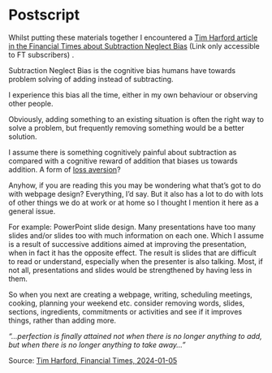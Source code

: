 # Postscript {#sec-postscript .unnumbered}

Whilst putting these materials together I encountered a [Tim Harford article in the Financial Times about Subtraction Neglect Bias](https://www.ft.com/content/eb616ad3-e680-4161-9e20-53c4607cb609) (Link only accessible to FT subscribers) .

Subtraction Neglect Bias is the cognitive bias humans have towards problem solving of adding instead of subtracting.

I experience this bias all the time, either in my own behaviour or observing other people.

Obviously, adding something to an existing situation is often the right way to solve a problem, but frequently removing something would be a better solution.

I assume there is something cognitively painful about subtraction as compared with a cognitive reward of addition that biases us towards addition. A form of [loss aversion](https://en.wikipedia.org/wiki/Loss_aversion)?

Anyhow, if you are reading this you may be wondering what that's got to do with webpage design? Everything, I'd say. But it also has a lot to do with lots of other things we do at work or at home so I thought I mention it here as a general issue.

For example: PowerPoint slide design. Many presentations have too many slides and/or slides too with much information on each one. Which I assume is a result of successive additions aimed at improving the presentation, when in fact it has the opposite effect. The result is slides that are difficult to read or understand, especially when the presenter is also talking. Most, if not all, presentations and slides would be strengthened by having less in them.

So when you next are creating a webpage, writing, scheduling meetings, cooking, planning your weekend etc. consider removing words, slides, sections, ingredients, commitments or activities and see if it improves things, rather than adding more.

::: {.callout-tip title="Antoine de Saint-Exupéry, 1939" icon="true" appearance="simple"}
*"...perfection is finally attained not when there is no longer anything to add, but when there is no longer anything to take away..."*

Source: [Tim Harford, Financial Times, 2024-01-05](https://www.ft.com/content/eb616ad3-e680-4161-9e20-53c4607cb609)
:::
